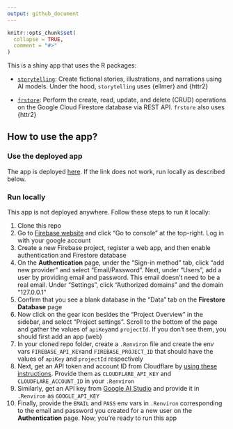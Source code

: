 ```yaml
---
output: github_document
---
```


<!-- README.md is generated from README.Rmd. Please edit that file -->

```r
knitr::opts_chunk$set(
  collapse = TRUE,
  comment = "#>"
)
```

This is a shiny app that uses the R packages:  

* [`storytelling`](https://github.com/durraniu/storytelling): Create fictional stories, illustrations, and narrations using AI models. Under the hood, `storytelling` uses {ellmer} and {httr2}  

* [`frstore`](https://github.com/Presage-Group/frstore): Perform the create, read, update, and delete (CRUD) operations on the Google Cloud Firestore database via REST API. `frstore` also uses {httr2}  

## How to use the app?

### Use the deployed app

The app is deployed [here](https://01983eb1-571e-c412-ea19-65f74e04956d.share.connect.posit.cloud/). If the link does not work, run locally as described below.  

### Run locally

This app is not deployed anywhere. Follow these steps to run it locally:  

1. Clone this repo  
2. Go to [Firebase website](https://firebase.google.com/) and click "Go to console" at the top-right. Log in with your google account  
3. Create a new Firebase project, register a web app, and then enable authentication and Firestore database   
4. On the **Authentication** page, under the "Sign-in method" tab, click "add new provider" and select "Email/Password". Next, under "Users", add a user by providing email and password. This email doesn't need to be a real email. Under "Settings", click "Authorized domains" and the domain "127.0.0.1"  
5. Confirm that you see a blank database in the "Data" tab on the **Firestore Database** page   
6. Now click on the gear icon besides the "Project Overview" in the sidebar, and select "Project settings". Scroll to the bottom of the page and gather the values of `apiKey`and `projectId`. If you don't see them, you should first add an app (web)  
7. In your cloned repo folder, create a `.Renviron` file and create the env vars `FIREBASE_API_KEY`and `FIREBASE_PROJECT_ID` that should have the values of `apiKey` and `projectId` respectively  
8. Next, get an API token and account ID from Cloudflare by [using these instructions](https://developers.cloudflare.com/workers-ai/get-started/rest-api/). Provide them as `CLOUDFLARE_API_KEY` and `CLOUDFLARE_ACCOUNT_ID` in your `.Renviron`  
9. Similarly, get an API key from [Google AI Studio](https://aistudio.google.com/prompts/new_chat) and provide it in `.Renviron` as `GOOGLE_API_KEY`  
10. Finally, provide the `EMAIL` and `PASS` env vars in `.Renviron` corresponding to the email and password you created for a new user on the **Authentication** page. Now, you're ready to run this app  




